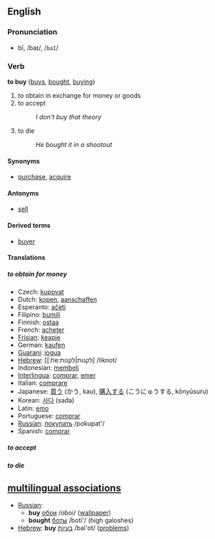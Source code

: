 ==English==

=== Pronunciation ===
*bī, /baɪ/, /<tt>baI</tt>/

=== Verb ===
'''to buy''' ([[buys]], [[bought]], [[buying]])

# to obtain in exchange for money or goods
# to accept
#:''I don't buy that theory''
# to die 
#:''He bought it in a shootout''

==== Synonyms ====
*[[purchase]], [[acquire]]<!-- does acquier apply a transaction or just a syn of "receive"? -->

====Antonyms====
*[[sell]]

====Derived terms====
*[[buyer]]

====Translations====
=====to obtain for money=====
*Czech: [[kupovat]]
*Dutch: [[kopen]], [[aanschaffen]]
*Esperanto: [[aĉeti]]
*Filipino: [[bumilí]]
*Finnish: [[ostaa]]
*French: [[acheter]]
*[[Frisian]]: [[keapje]]
*German: [[kaufen]]
*[[Guarani]]: [[jogua]]
*[[Hebrew]]: [[:he:לקנות|לקנות] /liknot/
*Indonesian: [[beli|membeli]]
*[[Interlingua]]: [[comprar]], [[emer]]
*Italian: [[comprare]]
*Japanese: [[買う]] (かう, kau), [[購入]]する (こうにゅうする, kōnyūsuru)
*Korean: [[사다]] (sada)
*Latin: [[emo]]
*Portuguese: [[comprar]]
*[[Russian]]: [[:ru:покупать|покупать]] /pokupat'/
*Spanish: [[comprar]]

=====to accept=====


=====to die=====

==[[multilingual associations]]==
*[[Russian]]: 
** '''buy''' [[:ru:обои|обои]] /oboi/ ([[wallpaper]])
** '''bought''' [[:ru:боты|боты]] /boti'/ (high galoshes) 
*[[Hebrew]]: '''buy''' [[:he:בעיות|בעיות]] /bai'ot/ ([[problem]]s)